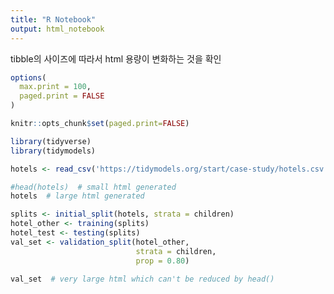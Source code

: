 ```yaml
---
title: "R Notebook"
output: html_notebook
---
```


tibble의 사이즈에 따라서 html 용량이 변화하는 것을 확인


```r
options(
  max.print = 100,
  paged.print = FALSE
)
```


```r
knitr::opts_chunk$set(paged.print=FALSE)
```


```r
library(tidyverse)
library(tidymodels)
```


```r
hotels <- read_csv('https://tidymodels.org/start/case-study/hotels.csv')
```


```r
#head(hotels)  # small html generated
hotels  # large html generated
```



```r
splits <- initial_split(hotels, strata = children)
hotel_other <- training(splits)
hotel_test <- testing(splits)
val_set <- validation_split(hotel_other,
                            strata = children,
                            prop = 0.80)
```


```r
val_set  # very large html which can't be reduced by head()
```
